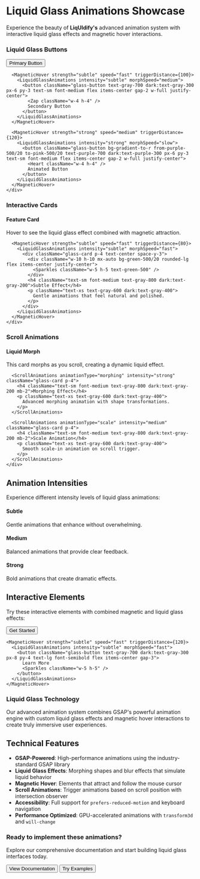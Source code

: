 
# Liquid Glass Animations Showcase

Experience the beauty of **LiqUIdify's** advanced animation system with interactive liquid glass effects and magnetic hover interactions.

<div className="grid grid-cols-1 md:grid-cols-2 lg:grid-cols-3 gap-6 my-8">
  <div className="space-y-4">
    <h3 className="text-lg font-semibold">Liquid Glass Buttons</h3>
    <div className="space-y-3">
      <MagneticHover strength="medium" speed="fast" triggerDistance={100}>
        <LiquidGlassAnimations intensity="medium" morphSpeed="fast">
          <button className="glass-button glass-button-primary text-white px-6 py-3 text-sm font-medium flex items-center gap-2 w-full justify-center">
            <Sparkles className="w-4 h-4" />
            Primary Button
          </button>
        </LiquidGlassAnimations>
      </MagneticHover>
      
      <MagneticHover strength="subtle" speed="fast" triggerDistance={100}>
        <LiquidGlassAnimations intensity="subtle" morphSpeed="medium">
          <button className="glass-button text-gray-700 dark:text-gray-300 px-6 py-3 text-sm font-medium flex items-center gap-2 w-full justify-center">
            <Zap className="w-4 h-4" />
            Secondary Button
          </button>
        </LiquidGlassAnimations>
      </MagneticHover>
      
      <MagneticHover strength="strong" speed="medium" triggerDistance={120}>
        <LiquidGlassAnimations intensity="strong" morphSpeed="slow">
          <button className="glass-button bg-gradient-to-r from-purple-500/20 to-pink-500/20 text-purple-700 dark:text-purple-300 px-6 py-3 text-sm font-medium flex items-center gap-2 w-full justify-center">
            <Heart className="w-4 h-4" />
            Animated Button
          </button>
        </LiquidGlassAnimations>
      </MagneticHover>
    </div>
  </div>

  <div className="space-y-4">
    <h3 className="text-lg font-semibold">Interactive Cards</h3>
    <div className="space-y-3">
      <MagneticHover strength="medium" speed="medium" triggerDistance={80}>
        <LiquidGlassAnimations intensity="medium" morphSpeed="medium">
          <div className="glass-card p-4 text-center space-y-3">
            <div className="w-10 h-10 mx-auto bg-blue-500/20 rounded-lg flex items-center justify-center">
              <Star className="w-5 h-5 text-blue-500" />
            </div>
            <h4 className="text-sm font-medium text-gray-800 dark:text-gray-200">Feature Card</h4>
            <p className="text-xs text-gray-600 dark:text-gray-400">
              Hover to see the liquid glass effect combined with magnetic attraction.
            </p>
          </div>
        </LiquidGlassAnimations>
      </MagneticHover>
      
      <MagneticHover strength="subtle" speed="fast" triggerDistance={80}>
        <LiquidGlassAnimations intensity="subtle" morphSpeed="fast">
          <div className="glass-card p-4 text-center space-y-3">
            <div className="w-10 h-10 mx-auto bg-green-500/20 rounded-lg flex items-center justify-center">
              <Sparkles className="w-5 h-5 text-green-500" />
            </div>
            <h4 className="text-sm font-medium text-gray-800 dark:text-gray-200">Subtle Effect</h4>
            <p className="text-xs text-gray-600 dark:text-gray-400">
              Gentle animations that feel natural and polished.
            </p>
          </div>
        </LiquidGlassAnimations>
      </MagneticHover>
    </div>
  </div>

  <div className="space-y-4">
    <h3 className="text-lg font-semibold">Scroll Animations</h3>
    <div className="space-y-3">
      <ScrollAnimations animationType="liquid" intensity="medium" className="glass-card p-4">
        <h4 className="text-sm font-medium text-gray-800 dark:text-gray-200 mb-2">Liquid Morph</h4>
        <p className="text-xs text-gray-600 dark:text-gray-400">
          This card morphs as you scroll, creating a dynamic liquid effect.
        </p>
      </ScrollAnimations>
      
      <ScrollAnimations animationType="morphing" intensity="strong" className="glass-card p-4">
        <h4 className="text-sm font-medium text-gray-800 dark:text-gray-200 mb-2">Morphing Effect</h4>
        <p className="text-xs text-gray-600 dark:text-gray-400">
          Advanced morphing animation with shape transformations.
        </p>
      </ScrollAnimations>
      
      <ScrollAnimations animationType="scale" intensity="medium" className="glass-card p-4">
        <h4 className="text-sm font-medium text-gray-800 dark:text-gray-200 mb-2">Scale Animation</h4>
        <p className="text-xs text-gray-600 dark:text-gray-400">
          Smooth scale-in animation on scroll trigger.
        </p>
      </ScrollAnimations>
    </div>
  </div>
</div>

## Animation Intensities

Experience different intensity levels of liquid glass animations:

<div className="grid grid-cols-1 md:grid-cols-3 gap-4 my-8">
  <MagneticHover strength="subtle" speed="fast" triggerDistance={100}>
    <LiquidGlassAnimations intensity="subtle" morphSpeed="fast">
      <div className="glass-card p-6 text-center space-y-3">
        <h4 className="text-lg font-semibold text-gray-800 dark:text-gray-200">Subtle</h4>
        <p className="text-sm text-gray-600 dark:text-gray-400">
          Gentle animations that enhance without overwhelming.
        </p>
      </div>
    </LiquidGlassAnimations>
  </MagneticHover>
  
  <MagneticHover strength="medium" speed="medium" triggerDistance={100}>
    <LiquidGlassAnimations intensity="medium" morphSpeed="medium">
      <div className="glass-card p-6 text-center space-y-3">
        <h4 className="text-lg font-semibold text-gray-800 dark:text-gray-200">Medium</h4>
        <p className="text-sm text-gray-600 dark:text-gray-400">
          Balanced animations that provide clear feedback.
        </p>
      </div>
    </LiquidGlassAnimations>
  </MagneticHover>
  
  <MagneticHover strength="strong" speed="medium" triggerDistance={100}>
    <LiquidGlassAnimations intensity="strong" morphSpeed="slow">
      <div className="glass-card p-6 text-center space-y-3">
        <h4 className="text-lg font-semibold text-gray-800 dark:text-gray-200">Strong</h4>
        <p className="text-sm text-gray-600 dark:text-gray-400">
          Bold animations that create dramatic effects.
        </p>
      </div>
    </LiquidGlassAnimations>
  </MagneticHover>
</div>

## Interactive Elements

Try these interactive elements with combined magnetic and liquid glass effects:

<div className="space-y-6 my-8">
  <div className="flex flex-wrap gap-4 justify-center">
    <MagneticHover strength="medium" speed="fast" triggerDistance={120}>
      <LiquidGlassAnimations intensity="medium" morphSpeed="fast">
        <button className="glass-button glass-button-primary text-white px-8 py-4 text-lg font-semibold flex items-center gap-3">
          Get Started
          <ArrowRight className="w-5 h-5" />
        </button>
      </LiquidGlassAnimations>
    </MagneticHover>
    
    <MagneticHover strength="subtle" speed="fast" triggerDistance={120}>
      <LiquidGlassAnimations intensity="subtle" morphSpeed="fast">
        <button className="glass-button text-gray-700 dark:text-gray-300 px-8 py-4 text-lg font-semibold flex items-center gap-3">
          Learn More
          <Sparkles className="w-5 h-5" />
        </button>
      </LiquidGlassAnimations>
    </MagneticHover>
  </div>

  <div className="max-w-2xl mx-auto text-center">
    <ScrollAnimations animationType="liquid" intensity="medium" liquidMorph={true}>
      <div className="glass-card p-8 space-y-4">
        <h3 className="text-2xl font-bold gradient-text">Liquid Glass Technology</h3>
        <p className="text-gray-600 dark:text-gray-400 leading-relaxed">
          Our advanced animation system combines GSAP's powerful animation engine with custom liquid glass effects 
          and magnetic hover interactions to create truly immersive user experiences.
        </p>
      </div>
    </ScrollAnimations>
  </div>
</div>

## Technical Features

- **GSAP-Powered**: High-performance animations using the industry-standard GSAP library
- **Liquid Glass Effects**: Morphing shapes and blur effects that simulate liquid behavior
- **Magnetic Hover**: Elements that attract and follow the mouse cursor
- **Scroll Animations**: Trigger animations based on scroll position with intersection observer
- **Accessibility**: Full support for `prefers-reduced-motion` and keyboard navigation
- **Performance Optimized**: GPU-accelerated animations with `transform3d` and `will-change`

<div className="mt-12 p-6 bg-gradient-to-r from-blue-50 to-purple-50 dark:from-gray-800 dark:to-gray-900 rounded-2xl">
  <div className="text-center space-y-4">
    <h3 className="text-xl font-bold text-gray-800 dark:text-gray-200">
      Ready to implement these animations?
    </h3>
    <p className="text-gray-600 dark:text-gray-400">
      Explore our comprehensive documentation and start building liquid glass interfaces today.
    </p>
    <div className="flex justify-center gap-4 mt-6">
      <MagneticHover strength="medium" speed="fast" triggerDistance={100}>
        <LiquidGlassAnimations intensity="medium" morphSpeed="fast">
          <button className="glass-button glass-button-primary text-white px-6 py-3 text-sm font-medium">
            View Documentation
          </button>
        </LiquidGlassAnimations>
      </MagneticHover>
      <MagneticHover strength="subtle" speed="fast" triggerDistance={100}>
        <LiquidGlassAnimations intensity="subtle" morphSpeed="fast">
          <button className="glass-button text-gray-700 dark:text-gray-300 px-6 py-3 text-sm font-medium">
            Try Examples
          </button>
        </LiquidGlassAnimations>
      </MagneticHover>
    </div>
  </div>
</div> 